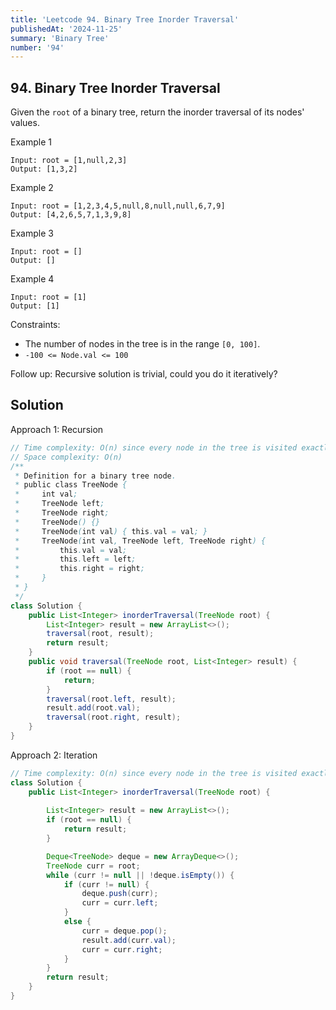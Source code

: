 ```yaml
---
title: 'Leetcode 94. Binary Tree Inorder Traversal'
publishedAt: '2024-11-25'
summary: 'Binary Tree'
number: '94'
---
```


## 94. Binary Tree Inorder Traversal
Given the `root` of a binary tree, return the inorder traversal of its nodes' values.

Example 1
`````
Input: root = [1,null,2,3]
Output: [1,3,2]
`````

Example 2
`````
Input: root = [1,2,3,4,5,null,8,null,null,6,7,9]
Output: [4,2,6,5,7,1,3,9,8]
`````

Example 3
`````
Input: root = []
Output: []
`````

Example 4
`````
Input: root = [1]
Output: [1]
`````

Constraints:

- The number of nodes in the tree is in the range `[0, 100]`.
- `-100 <= Node.val <= 100`

Follow up: Recursive solution is trivial, could you do it iteratively?

## Solution
Approach 1: Recursion
````JAVA
// Time complexity: O(n) since every node in the tree is visited exactly once.
// Space complexity: O(n)
/**
 * Definition for a binary tree node.
 * public class TreeNode {
 *     int val;
 *     TreeNode left;
 *     TreeNode right;
 *     TreeNode() {}
 *     TreeNode(int val) { this.val = val; }
 *     TreeNode(int val, TreeNode left, TreeNode right) {
 *         this.val = val;
 *         this.left = left;
 *         this.right = right;
 *     }
 * }
 */
class Solution {
    public List<Integer> inorderTraversal(TreeNode root) {
        List<Integer> result = new ArrayList<>();
        traversal(root, result);
        return result;
    }
    public void traversal(TreeNode root, List<Integer> result) {
        if (root == null) {
            return;
        }
        traversal(root.left, result);
        result.add(root.val);
        traversal(root.right, result);
    }
}
````

Approach 2: Iteration
````JAVA
// Time complexity: O(n) since every node in the tree is visited exactly once.
class Solution {
    public List<Integer> inorderTraversal(TreeNode root) {
        
        List<Integer> result = new ArrayList<>();
        if (root == null) {
            return result;
        }

        Deque<TreeNode> deque = new ArrayDeque<>();
        TreeNode curr = root;
        while (curr != null || !deque.isEmpty()) {
            if (curr != null) {
                deque.push(curr);
                curr = curr.left;
            }
            else {
                curr = deque.pop();
                result.add(curr.val);
                curr = curr.right;
            }
        }
        return result;
    }
}
````